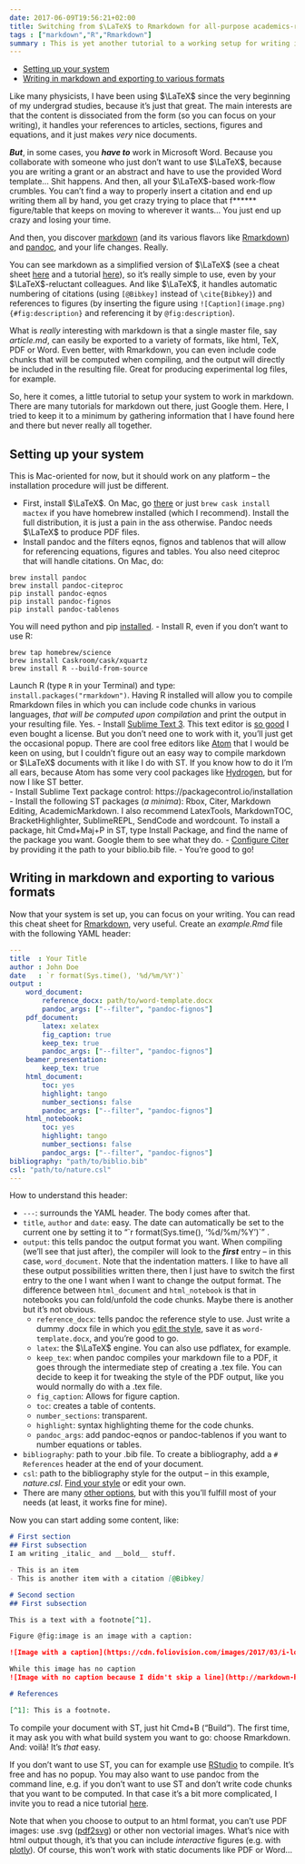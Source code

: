 ```yaml
---
date: 2017-06-09T19:56:21+02:00
title: Switching from $\LaTeX$ to Rmarkdown for all-purpose academics-related writing
tags : ["markdown","R","Rmarkdown"]
summary : This is yet another tutorial to a working setup for writing in Rmarkdown for academics
---
```

<!-- MarkdownTOC -->

- [Setting up your system](#setting-up-your-system)
- [Writing in markdown and exporting to various formats](#writing-in-markdown-and-exporting-to-various-formats)

<!-- /MarkdownTOC -->

Like many physicists, I have been using $\LaTeX$ since the very beginning of my undergrad studies, because it's just that great. The main interests are that the content is dissociated from the form (so you can focus on your writing), it handles your references to articles, sections, figures and equations, and it just makes _very_ nice documents. 

__*But*__, in some cases, you __*have to*__ work in Microsoft Word. Because you collaborate with someone who just don't want to use $\LaTeX$, because you are writing a grant or an abstract and have to use the provided Word template... Shit happens. And then, all your $\LaTeX$-based work-flow crumbles. You can't find a way to properly insert a citation and end up writing them all by hand, you get crazy trying to place that f****** figure/table that keeps on moving to wherever it wants... You just end up crazy and losing your time.

And then, you discover [markdown](https://en.wikipedia.org/wiki/Markdown) (and its various flavors like [Rmarkdown](http://rmarkdown.rstudio.com/articles_intro.html)) and [pandoc](http://pandoc.org/), and your life changes. Really. 

You can see markdown as a simplified version of $\LaTeX$ (see a cheat sheet [here](https://github.com/adam-p/markdown-here/wiki/Markdown-Cheatsheet) and a tutorial [here](http://www.markdowntutorial.com/)), so it's really simple to use, even by your $\LaTeX$-reluctant colleagues. And like $\LaTeX$, it handles automatic numbering of citations (using `[@Bibkey]` instead of `\cite{Bibkey}`) and references to figures (by inserting the figure using `![Caption](image.png) {#fig:description}` and referencing it by `@fig:description`).

What is _really_ interesting with markdown is that a single master file, say _article.md_, can easily be exported to a variety of formats, like html, TeX, PDF or Word. Even better, with Rmarkdown, you can even include code chunks that will be computed when compiling, and the output will directly be included in the resulting file. Great for producing experimental log files, for example.

So, here it comes, a little tutorial to setup your system to work in markdown. There are many tutorials for markdown out there, just Google them. Here, I tried to keep it to a minimum by gathering information that I have found here and there but never really all together.

## Setting up your system

This is Mac-oriented for now, but it should work on any platform -- the installation procedure will just be different.

- First, install $\LaTeX$. On Mac, go [there](http://tug.org/mactex/) or just `brew cask install mactex` if you have homebrew installed (which I recommend). Install the full distribution, it is just a pain in the ass otherwise. Pandoc needs $\LaTeX$ to produce PDF files.
- Install pandoc and the filters eqnos, fignos and tablenos that will allow for referencing equations, figures and tables. You also need citeproc that will handle citations. On Mac, do:  
```
brew install pandoc
brew install pandoc-citeproc
pip install pandoc-eqnos
pip install pandoc-fignos
pip install pandoc-tablenos
```
You will need python and pip [installed](https://stackoverflow.com/questions/17271319/how-do-i-install-pip-on-macos-or-os-x).
- Install R, even if you don't want to use R:  
```
brew tap homebrew/science
brew install Caskroom/cask/xquartz
brew install R --build-from-source
```
Launch R (type `R` in your Terminal) and type: `install.packages("rmarkdown")`. Having R installed will allow you to compile Rmarkdown files in which you can include code chunks in various languages, _that will be computed upon compilation_ and print the output in your resulting file. Yes.
- Install [Sublime Text 3](http://www.sublimetext.com/3). This text editor is [so good](https://scotch.io/bar-talk/the-complete-visual-guide-to-sublime-text-3-getting-started-and-keyboard-shortcuts) I even bought a license. But you don't need one to work with it, you'll just get the occasional popup. There are cool free editors like [Atom](https://atom.io/) that I would be keen on using, but I couldn't figure out an easy way to compile markdown or $\LaTeX$ documents with it like I do with ST. If you know how to do it I'm all ears, because Atom has some very cool packages like [Hydrogen](https://atom.io/packages/hydrogen), but for now I like ST better.  
- Install Sublime Text package control: https://packagecontrol.io/installation   
- Install the following ST packages (_a minima_): Rbox, Citer, Markdown​Editing, AcademicMarkdown. I also recommend LatexTools, MarkdownTOC, BracketHighlighter, SublimeREPL, SendCode and wordcount. To install a package, hit Cmd+Maj+P in ST, type Install Package, and find the name of the package you want. Google them to see what they do.
- [Configure Citer](https://github.com/mangecoeur/Citer) by providing it the path to your biblio.bib file.
- You're good to go!



## Writing in markdown and exporting to various formats

Now that your system is set up, you can focus on your writing. You can read this cheat sheet for [Rmarkdown](https://www.rstudio.com/wp-content/uploads/2015/03/rmarkdown-reference.pdf), very useful. Create an _example.Rmd_ file with the following YAML header:
```yaml
---
title  : Your Title
author : John Doe
date   : `r format(Sys.time(), '%d/%m/%Y')`
output :
    word_document:
        reference_docx: path/to/word-template.docx
        pandoc_args: ["--filter", "pandoc-fignos"]
    pdf_document:
        latex: xelatex
        fig_caption: true
        keep_tex: true
        pandoc_args: ["--filter", "pandoc-fignos"]
    beamer_presentation:
        keep_tex: true
    html_document:
        toc: yes
        highlight: tango
        number_sections: false
        pandoc_args: ["--filter", "pandoc-fignos"]
    html_notebook:
        toc: yes
        highlight: tango
        number_sections: false
        pandoc_args: ["--filter", "pandoc-fignos"]
bibliography: "path/to/biblio.bib"
csl: "path/to/nature.csl"
---
```
How to understand this header:

- `---`: surrounds the YAML header. The body comes after that.
- `title`, `author` and `date`: easy. The date can automatically be set to the current one by setting it to "&#96;r format(Sys.time(), '%d/%m/%Y')&#96;" .
- `output`: this tells pandoc the output format you want. When compiling (we'll see that just after), the compiler will look to the _**first**_ entry -- in this case, `word_document`. Note that the indentation matters. I like to have all these output possibilities written there, then I just have to switch the first entry to the one I want when I want to  change the output format. The difference between `html_document` and `html_notebook` is that in notebooks you can fold/unfold the code chunks. Maybe there is another but it's not obvious.
    + `reference_docx`: tells pandoc the reference style to use. Just write a dummy .docx file in which you [edit the style](http://www.dummies.com/software/microsoft-office/word/how-to-change-an-existing-style-in-word-2016/), save it as `word-template.docx`, and you're good to go.
    + `latex`: the $\LaTeX$ engine. You can also use pdflatex, for example.
    + `keep_tex`: when pandoc compiles your markdown file to a PDF, it goes through the intermediate step of creating a .tex file. You can decide to keep it for tweaking the style of the PDF output, like you would normally do with a .tex file.
    + `fig_caption`: Allows for figure caption.
    + `toc`: creates a table of contents.
    + `number_sections`: transparent.
    + `highlight`: syntax highlighting theme for the code chunks.
    + `pandoc_args`: add pandoc-eqnos or pandoc-tablenos if you want to number equations or tables.
- `bibliography`: path to your .bib file. To create a bibliography, add a ```# References``` header at the end of your document.
- `csl`: path to the bibliography style for the output -- in this example, _nature.csl_. [Find your style](https://www.zotero.org/styles) or edit your own. 
- There are many [other options](https://www.rstudio.com/wp-content/uploads/2015/03/rmarkdown-reference.pdf), but with this you'll fulfill most of your needs (at least, it works fine for mine).

Now you can start adding some content, like:
```markdown
# First section
## First subsection
I am writing _italic_ and __bold__ stuff.

- This is an item
- This is another item with a citation [@Bibkey]

# Second section
## First subsection

This is a text with a footnote[^1].

Figure @fig:image is an image with a caption:

![Image with a caption](https://cdn.foliovision.com/images/2017/03/i-love-markdown.png){#fig:image}

While this image has no caption 
![Image with no caption because I didn't skip a line](http://markdown-here.com/img/icon256.png)

# References

[^1]: This is a footnote.
```

To compile your document with ST, just hit Cmd+B ("Build"). The first time, it may ask you with what build system you want to go: choose Rmarkdown. And: voilà! It's _that_ easy.

If you don't want to use ST, you can for example use [RStudio](http://rmarkdown.rstudio.com/lesson-1.html) to compile. It's free and has no popup.
You may also want to use pandoc from the command line, e.g. if you don't want to use ST and don't write code chunks that you want to be computed. In that case it's a bit more complicated, I invite you to read a nice tutorial [here](http://blog.kdheepak.com/writing-papers-with-markdown.html).

Note that when you choose to output to an html format, you can't use PDF images: use .svg ([pdf2svg](http://www.cityinthesky.co.uk/opensource/pdf2svg/)) or other non vectorial images. What's nice with html output though, it's that you can include _interactive_ figures (e.g. with [plotly](https://plot.ly/)). Of course, this won't work with static documents like PDF or Word...







